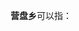 '''营盘乡'''可以指：
{{PRC admin/disambig|21/07/11/204/000|51/08/22/227/000|52/02/21/219/000|52/27/29/205/000|53/25/30/211/000}}
{{disambig|cat=三字中国乡名消歧义}}
